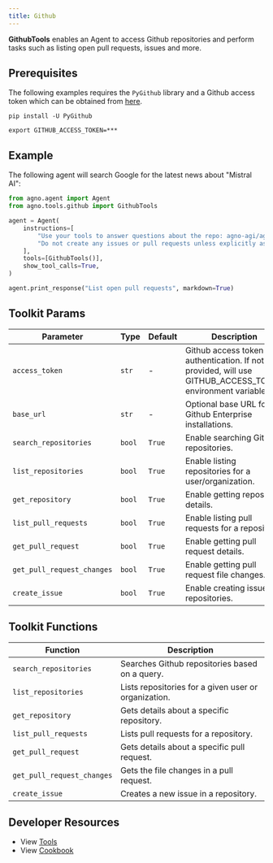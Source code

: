 ```yaml
---
title: Github
---
```


**GithubTools** enables an Agent to access Github repositories and perform tasks such as listing open pull requests, issues and more.

## Prerequisites

The following examples requires the `PyGithub` library and a Github access token which can be obtained from [here](https://github.com/settings/tokens).

```shell
pip install -U PyGithub
```

```shell
export GITHUB_ACCESS_TOKEN=***
```

## Example

The following agent will search Google for the latest news about "Mistral AI":

```python cookbook/agent_concepts/tools/github_tools.py
from agno.agent import Agent
from agno.tools.github import GithubTools

agent = Agent(
    instructions=[
        "Use your tools to answer questions about the repo: agno-agi/agno",
        "Do not create any issues or pull requests unless explicitly asked to do so",
    ],
    tools=[GithubTools()],
    show_tool_calls=True,
)

agent.print_response("List open pull requests", markdown=True)
```

## Toolkit Params

| Parameter                  | Type   | Default | Description                                                                                                 |
| -------------------------- | ------ | ------- | ----------------------------------------------------------------------------------------------------------- |
| `access_token`             | `str`  | -  | Github access token for authentication. If not provided, will use GITHUB_ACCESS_TOKEN environment variable. |
| `base_url`                 | `str`  | -  | Optional base URL for Github Enterprise installations.                                                      |
| `search_repositories`      | `bool` | `True`  | Enable searching Github repositories.                                                                       |
| `list_repositories`        | `bool` | `True`  | Enable listing repositories for a user/organization.                                                        |
| `get_repository`           | `bool` | `True`  | Enable getting repository details.                                                                          |
| `list_pull_requests`       | `bool` | `True`  | Enable listing pull requests for a repository.                                                              |
| `get_pull_request`         | `bool` | `True`  | Enable getting pull request details.                                                                        |
| `get_pull_request_changes` | `bool` | `True`  | Enable getting pull request file changes.                                                                   |
| `create_issue`             | `bool` | `True`  | Enable creating issues in repositories.                                                                     |

## Toolkit Functions

| Function                   | Description                                          |
| -------------------------- | ---------------------------------------------------- |
| `search_repositories`      | Searches Github repositories based on a query.       |
| `list_repositories`        | Lists repositories for a given user or organization. |
| `get_repository`           | Gets details about a specific repository.            |
| `list_pull_requests`       | Lists pull requests for a repository.                |
| `get_pull_request`         | Gets details about a specific pull request.          |
| `get_pull_request_changes` | Gets the file changes in a pull request.             |
| `create_issue`             | Creates a new issue in a repository.                 |

## Developer Resources

- View [Tools](https://github.com/agno-agi/agno/blob/main/libs/agno/agno/tools/github.py)
- View [Cookbook](https://github.com/agno-agi/agno/blob/main/cookbook/agent_concepts/tools/github_tools.py)
